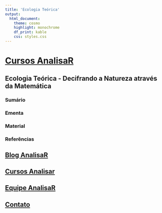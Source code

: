 ```yaml
---
title: 'Ecologia Teórica'
output: 
  html_document:
    theme: cosmo
    highlight: monochrome
    df_print: kable
    css: styles.css
---
```


# [**Cursos AnalisaR**](Cursos.html)

## **Ecologia Teórica - Decifrando a Natureza através da Matemática**{.tabset .tabset-pills} 

### **Sumário**

### **Ementa**

### **Material**

### **Referências**

## [Blog AnalisaR](index.html){.tabset}

## [Cursos Analisar](Cursos.html){.tabset}

## [Equipe AnalisaR](https://vntborgesjr.github.io/vntborgesjr/)

## [Contato](Contato.html)